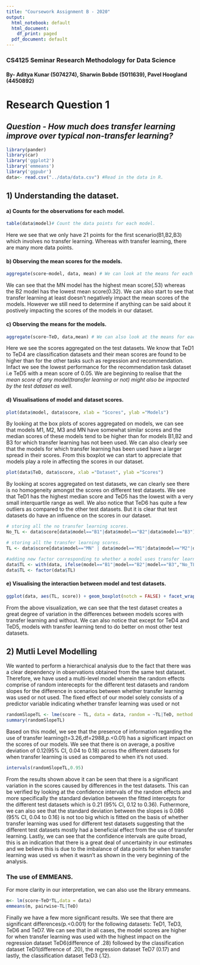 ```yaml
---
title: "Coursework Assignment B - 2020"
output:
  html_notebook: default
  html_document:
    df_print: paged
  pdf_document: default
---
```


### CS4125 Seminar Research Methodology for Data Science

#### By- Aditya Kunar (5074274), Sharwin Bobde (5011639), Pavel Hoogland (4450892)


# Research Question 1

## *Question - How much does transfer learning improve over typical non-transfer learning?*


```r
library(pander)
library(car)
library('ggplot2')
library('emmeans')
library('ggpubr')
data<- read.csv("../data/data.csv") #Read in the data in R.
```

## 1) Understanding the dataset.

#### a) Counts for the observations for each model. 
```r
table(data$model)# Count the data points for each model.
```
Here we see that we only have 21 points for the first scenario(B1,B2,B3) which involves no transfer learning. Whereas with transfer learning, there are many more data points.

#### b) Observing the mean scores for the models.
```r
aggregate(score~model, data, mean) # We can look at the means for each model.
```
We can see that the MN model has the highest mean score(.53) whereas the B2 model has the lowest mean score(0.32). We can also start to see that transfer learning at least doesn't negatively impact the mean scores of the models. However we still need to determine if anything can be said about it postively impacting the scores of the models in our dataset. 

#### c) Observing the means for the models.
```r
aggregate(score~TeD, data,mean) # We can also look at the means for each test dataset. 
```    
Here we see the scores aggregated on the test datasets. We know that TeD1 to TeD4 are classification datasets and their mean scores are found to be higher than for the other tasks such as regression and recommendation. Infact we see the lowest performance for the recommendation task dataset i.e TeD5 with a mean score of 0.05. We are beginning to realise that the *mean score of any model(transfer learning or not) might also be impacted by the test dataset as well*. 


#### d) Visualisations of model and dataset scores.
```r
plot(data$model, data$score, xlab = "Scores", ylab ="Models")
```

By looking at the box plots of scores aggregated on models, we can see that models M1, M2, M3 and MN have somewhat similar scores and the median scores of these models tend to be higher than for models B1,B2 and B3 for which transfer learning has not been used. We can also clearly see that the models for which transfer learning has been used have a larger spread in their scores. From this boxplot we can start to appreciate that models play a role in affecting the scores in our dataset.

```r
plot(data$TeD, data$score, xlab ="Dataset", ylab ="Scores")
```
 By looking at scores aggregated on test datasets, we can clearly see there is no homogeneity amongst the scores on different test datasets. We see that TeD1 has the highest median score and TeD5 has the lowest with a very small interquartile range as well. We also notice that TeD6 has quite a few outliers as compared to the other test datasets. But it is clear that test datasets do have an influence on the scores in our dataset.  
 
 

```r
# storing all the no transfer learning scores.
No_TL <- data$score[data$model=="B1"|data$model=="B2"|data$model=="B3"] 

# storing all the transfer learning scores.
TL <- data$score[data$model=="MN" | data$model=="M1"|data$model=="M2"|data$model=="M3"|data$model=="MF"|data$model=="S"]

#adding new factor corresponding to whether a model uses transfer learning or not.
data$TL <- with(data, ifelse(model=="B1"|model=="B2"|model=="B3","No_TL", "Yes_TL"))
data$TL <- factor(data$TL)
```


#### e) Visualising the interaction between model and test datasets. 
```r
ggplot(data, aes(TL, score)) + geom_boxplot(notch = FALSE) + facet_wrap(~TeD)
```
From the above visualization, we can see that the test dataset creates a great degree of variation in the differences between models scores with transfer learning and without. We can also notice that except for TeD4 and TeD5, models with transfer learning
tend to do better on most other test datasets. 

## 2) Mutli Level Modelling

We wanted to perform a hierarchical analysis due to the fact that there was a clear dependency in observations obtained from the same test dataset. Therefore, we have used a multi-level model wherein the random effects comprise of random interecepts for the different test datasets and random slopes for the difference in scenarios between whether transfer learning was used or not used. The fixed effect of our model solely consists of a predictor variable indicating whether transfer learning was used or not  


```r
randomSlopeTL <- lme(score ~ TL, data = data, random = ~TL|TeD, method = "ML")
summary(randomSlopeTL)
```
 Based on this model, we see that the presence of information regarding the use of transfer learning(t=3.26,df=2988,p.<0.01) has a significant impact on the scores of our models. We see that there is on average, a positive deviation of 0.12(95% CI, 0.04 to 0.18) across the different datasets for when transfer learning is used as compared to when it's not used.


```r
intervals(randomSlopeTL,0.95)
```

From the results shown above it can be seen that there is a significant variation in the scores caused by differences in the test datasets. This can be verified by looking at the confidence intervals of the random effects and more specifically the standard deviation between the fitted intercepts for the different test datasets which is 0.21 (95% CI, 0.12 to 0.36).  Futhermore, we can also see that the standard deviation between the slopes is 0.086 (95% CI, 0.04 to 0.16) is not too big which is fitted on the basis of whether transfer learning was used for different test datasets suggesting that the different test datasets mostly had a beneficial effect from the use of transfer learning. Lastly, we can see that the confidence intervals are quite broad, this is an indication that there is a great deal of uncertainity in our estimates and we believe this is due to the imbalance of data points for when transfer learning was used vs when it wasn't as shown in the very beginning of the analysis. 


### The use of EMMEANS.

For more clarity in our interpretation, we can also use the library emmeans.

```r
m<- lm(score~TeD*TL,data = data)
emmeans(m, pairwise~TL|TeD)
```    
Finally we have a few more significant results. We see that there are significant differences(p.<0.001) for the following datasets: TeD1, TeD3, TeD6 and TeD7. We can see that in all cases, the model scores are higher for when transfer learning was used with the highest impact on the regression dataset TeD6(difference of .28) followed by the classification dataset TeD1(difference of .20), the regression dataset TeD7 (0.17) and lastly, the classification dataset TeD3 (.12). 


